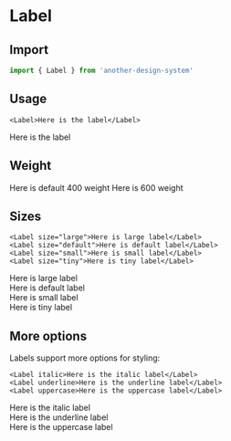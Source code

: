 
# Label

## Import

```jsx
import { Label } from 'another-design-system'
```

## Usage

```tsx
<Label>Here is the label</Label>
```

<Label>Here is the label</Label>

## Weight

<Label weight="400">Here is default 400 weight</Label>
<Label weight="600">Here is 600 weight</Label>

## Sizes

```tsx
<Label size="large">Here is large label</Label>
<Label size="default">Here is default label</Label>
<Label size="small">Here is small label</Label>
<Label size="tiny">Here is tiny label</Label>
```

<Label size="large">Here is large label</Label><br />
<Label size="default">Here is default label</Label><br />
<Label size="small">Here is small label</Label><br />
<Label size="tiny">Here is tiny label</Label>

## More options

Labels support more options for styling:

```tsx
<Label italic>Here is the italic label</Label>
<Label underline>Here is the underline label</Label>
<Label uppercase>Here is the uppercase label</Label>
```

<Label italic>Here is the italic label</Label><br />
<Label underline>Here is the underline label</Label><br />
<Label uppercase>Here is the uppercase label</Label>

